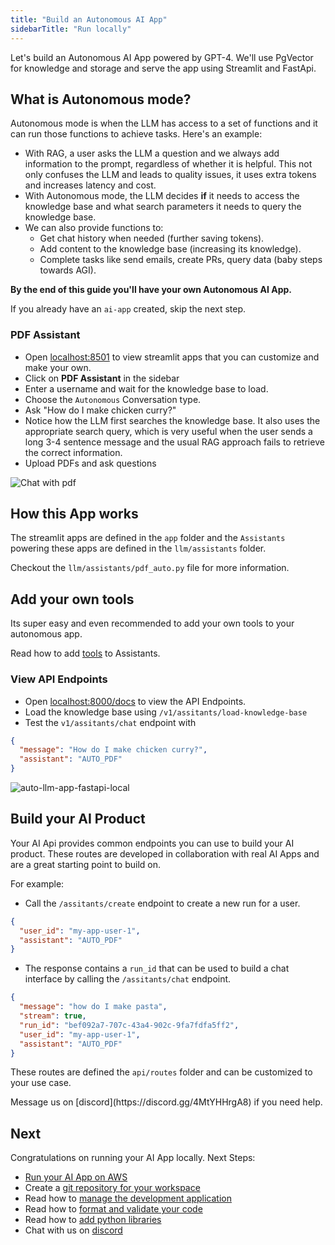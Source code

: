 ```yaml
---
title: "Build an Autonomous AI App"
sidebarTitle: "Run locally"
---
```


Let's build an Autonomous AI App powered by GPT-4. We'll use PgVector for knowledge and storage and serve the app using Streamlit and FastApi.

## What is Autonomous mode?

Autonomous mode is when the LLM has access to a set of functions and it can run those functions to achieve tasks. Here's an example:

- With RAG, a user asks the LLM a question and we always add information to the prompt, regardless of whether it is helpful. This not only confuses the LLM and leads to quality issues, it uses extra tokens and increases latency and cost.
- With Autonomous mode, the LLM decides **if** it needs to access the knowledge base and what search parameters it needs to query the knowledge base.
- We can also provide functions to:
  - Get chat history when needed (further saving tokens).
  - Add content to the knowledge base (increasing its knowledge).
  - Complete tasks like send emails, create PRs, query data (baby steps towards AGI).

**By the end of this guide you'll have your own Autonomous AI App.**

<Snippet file="setup.mdx" />

<Tip>

If you already have an `ai-app` created, skip the next step.

</Tip>

<Snippet file="create-ai-app-codebase.mdx" />

<Snippet file="set-openai-key.mdx" />

<Snippet file="serve-ai-app-streamlit.mdx" />

### PDF Assistant

- Open [localhost:8501](http://localhost:8501) to view streamlit apps that you can customize and make your own.
- Click on **PDF Assistant** in the sidebar
- Enter a username and wait for the knowledge base to load.
- Choose the `Autonomous` Conversation type.
- Ask "How do I make chicken curry?"
- Notice how the LLM first searches the knowledge base. It also uses the appropriate search query, which is very useful when the user sends a long 3-4 sentence message and the usual RAG approach fails to retrieve the correct information.
- Upload PDFs and ask questions

![Chat with pdf](/images/auto-llm-app-chat-with-pdf-local.png)

<Snippet file="ai-app-add-data.mdx" />

## How this App works

The streamlit apps are defined in the `app` folder and the `Assistants` powering these apps are defined in the `llm/assistants` folder.

Checkout the `llm/assistants/pdf_auto.py` file for more information.

## Add your own tools

Its super easy and even recommended to add your own tools to your autonomous app.

Read how to add [tools](/blocks/assistant/tools) to Assistants.

<Snippet file="serve-ai-app-fastapi.mdx" />

### View API Endpoints

- Open [localhost:8000/docs](http://localhost:8000/docs) to view the API Endpoints.
- Load the knowledge base using `/v1/assitants/load-knowledge-base`
- Test the `v1/assitants/chat` endpoint with

```json
{
  "message": "How do I make chicken curry?",
  "assistant": "AUTO_PDF"
}
```

![auto-llm-app-fastapi-local](/images/auto-llm-app-fastapi-local.png)

## Build your AI Product

Your AI Api provides common endpoints you can use to build your AI product. These routes are developed in collaboration with real AI Apps and are a great starting point to build on.

For example:

- Call the `/assitants/create` endpoint to create a new run for a user.

```json
{
  "user_id": "my-app-user-1",
  "assistant": "AUTO_PDF"
}
```

- The response contains a `run_id` that can be used to build a chat interface by calling the `/assitants/chat` endpoint.

```json
{
  "message": "how do I make pasta",
  "stream": true,
  "run_id": "bef092a7-707c-43a4-902c-9fa7fdfa5ff2",
  "user_id": "my-app-user-1",
  "assistant": "AUTO_PDF"
}
```

These routes are defined the `api/routes` folder and can be customized to your use case.

<Tip>
  Message us on [discord](https://discord.gg/4MtYHHrgA8) if you need help.
</Tip>

<Snippet file="ai-app-run-jupyter.mdx" />

<Snippet file="ai-app-delete-local-resources.mdx" />

## Next

Congratulations on running your AI App locally. Next Steps:

- [Run your AI App on AWS](/examples/ai/auto/run-aws)
- Create a [git repository for your workspace](/how-to/git-repo)
- Read how to [manage the development application](/how-to/development-app)
- Read how to [format and validate your code](/how-to/format-and-validate)
- Read how to [add python libraries](/how-to/python-libraries)
- Chat with us on [discord](https://discord.gg/4MtYHHrgA8)
